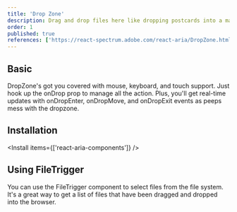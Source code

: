 ```yaml
---
title: 'Drop Zone'
description: Drag and drop files here like dropping postcards into a mailbox—easy and effective for quick uploads..
order: 1
published: true
references: ['https://react-spectrum.adobe.com/react-aria/DropZone.html#props']
---
```


## Basic

DropZone's got you covered with mouse, keyboard, and touch support. Just hook up the onDrop prop to manage all the action. Plus, you'll get real-time updates with onDropEnter, onDropMove, and onDropExit events as peeps mess with the dropzone.

<How toUse='drag-and-drop/drop-zone-demo' />

## Installation

<Install items={['react-aria-components']} />

<SourceCode toShow='drop-zone' />

## Using FileTrigger

You can use the FileTrigger component to select files from the file system. It's a great way to get a list of files that have been
dragged and dropped into the browser.

<How toUse='drag-and-drop/drop-zone-and-file-trigger-demo' />
